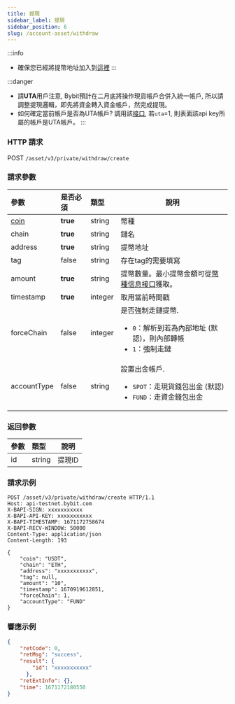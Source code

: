 ```yaml
---
title: 提現
sidebar_label: 提現
sidebar_position: 6
slug: /account-asset/withdraw
---
```


:::info
* 確保您已經將提幣地址加入到<a href="https://www.bybit.com/user/assets/money-address">這裡</a>
:::

:::danger
* 請**UTA**用戶注意, Bybit預計在二月底將操作現貨帳戶合併入統一帳戶, 所以請調整提現邏輯，即先將資金轉入資金帳戶，然完成提現。
* 如何確定當前帳戶是否為UTA帳戶? 調用該[接口](apikey-info#), 若`uta`=1, 則表面該api key所屬的帳戶是UTA帳戶。
:::

### HTTP 請求
POST `/asset/v3/private/withdraw/create`

### 請求參數
| 參數 | 是否必須 | 類型 | 說明|
|:----- |:-------|:-----|------ |
|[coin](enum#coin) |<b>true</b> |string |幣種|
|chain|<b>true</b>|string|鏈名|
|address|<b>true</b>|string| 提幣地址 |
|tag|false|string|存在tag的需要填寫|
|amount|<b>true</b>|string|提幣數量。最小提幣金額可從[幣種信息接口](coin-info#)獲取。|
|timestamp|<b>true</b>|integer|取用當前時間戳|
|forceChain|false|integer|是否強制走鏈提幣. <ul><li>`0`：解析到若為內部地址 (默認)，則內部轉帳</li><li>`1`：強制走鏈</li></ul>|
|accountType|false|string |設置出金帳戶. <ul><li>`SPOT`：走現貨錢包出金 (默認)</li><li>`FUND`：走資金錢包出金</li></ul>|

### 返回參數
| 參數 | 類型 | 說明|
|:----- |:-----|----- |
|id|string|提現ID |

### 請求示例

```http
POST /asset/v3/private/withdraw/create HTTP/1.1
Host: api-testnet.bybit.com
X-BAPI-SIGN: xxxxxxxxxxx
X-BAPI-API-KEY: xxxxxxxxxxx
X-BAPI-TIMESTAMP: 1671172758674
X-BAPI-RECV-WINDOW: 50000
Content-Type: application/json
Content-Length: 193

{
    "coin": "USDT",
    "chain": "ETH",
    "address": "xxxxxxxxxxx",
    "tag": null,
    "amount": "10",
    "timestamp": 1670919612851,
    "forceChain": 1,
    "accountType": "FUND"
}
```

### 響應示例

```json
{
    "retCode": 0,
    "retMsg": "success",
    "result": {
        "id": "xxxxxxxxxxx"
      },
    "retExtInfo": {},
    "time": 1671172180550
}
```